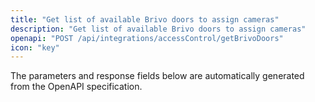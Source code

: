 ```yaml
---
title: "Get list of available Brivo doors to assign cameras"
description: "Get list of available Brivo doors to assign cameras"
openapi: "POST /api/integrations/accessControl/getBrivoDoors"
icon: "key"
---
```


<Note>
The parameters and response fields below are automatically generated from the OpenAPI specification.
</Note>
